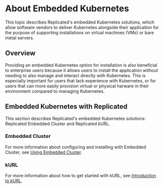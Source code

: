 
# About Embedded Kubernetes

This topic describes Replicated's embedded Kubernetes solutions, which allow software vendors to deliver Kubernetes alongside their application for the purpose of supporting installations on virtual machines (VMs) or bare metal servers.

## Overview

<EmbeddedKubernetes/>

Providing an embedded Kubernetes option for installation is also beneficial to enterprise users because it allows users to install the application without needing to also manage and interact directly with Kubernetes. This is especially important for users that lack experience with Kubernetes, or for users that can more easily provision virtual or physical harware in their environment compared to managing Kubernetes.

## Embedded Kubernetes with Replicated

This section describes Replicated's embedded Kubernetes solutions: Replicated Embedded Cluster and Replicated kURL.

### Embedded Cluster

<EmbeddedCluster/>

<KurlComparison/>

For more information about configuring and installing with Embedded Cluster, see [Using Embedded Cluster](/vendor/embedded-overview).

### kURL

<KurlDefinition/>

For more information about how to get started with kURL, see [Introduction to kURL](kurl-about).